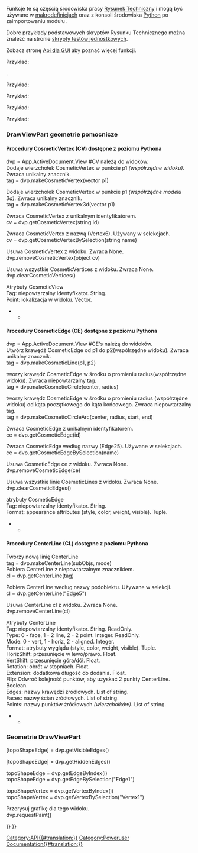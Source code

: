 <languages/>
{{VeryImportantMessage|''(Listopad 2018)'' Te informacje mogą być niekompletne i nieaktualne. Najnowsze API można znaleźć na stronie [https://freecad.org/api autogenerowana dokumentacja API].}}
Funkcje te są częścią środowiska pracy [[TechDraw_Workbench/pl|Rysunek Techniczny]] i mogą być używane w [[Macros/pl|makrodefinicjach]] oraz z konsoli środowiska [[Python/pl|Python]] po zaimportowaniu modułu {{incode|TechDraw}}.

Dobre przykłady podstawowych skryptów Rysunku Technicznego można znaleźć na stronie [https://github.com/FreeCAD/FreeCAD/tree/master/src/Mod/TechDraw/TDTest skrypty testów jednostkowych]. 

Zobacz stronę [[TechDrawGui_API/pl|Api dla GUI]] aby poznać więcej funkcji.

Przykład:

{{Code|code=
import FreeCAD
import TechDraw

page = FreeCAD.ActiveDocument.addObject('TechDraw::DrawPage', 'Page')
FreeCAD.ActiveDocument.addObject('TechDraw::DrawSVGTemplate', 'Template')
FreeCAD.ActiveDocument.Template.Template = templateFileSpec
FreeCAD.ActiveDocument.Page.Template = FreeCAD.ActiveDocument.Template
page.ViewObject.show()
view = FreeCAD.ActiveDocument.addObject('TechDraw::DrawViewPart', 'View')
rc = page.addView(view)
}}

{{APIFunction|EdgeWalker|listOfEdges, [bool]|Tworzy linie z krawędzi na wejściu przez planarne przechodzenie grafu.  Opcjonalnie wyklucza OuterWire ustawiając opcjonalny parametr na false.|Lista przewodów posortowana według rozmiaru (malejąco)}}
{{APIFunction|findOuterWire|listOfEdges|Wyszukuje OuterWire (największy) z listy krawędzi (które tworzą graf planarny).|Outer wire}}
{{APIFunction|findShapeOutline|TopoShape, scale, direction|Odwzorowuje kształt w kierunku i znajduje zewnętrzną linię wyniku.|Outline wire}}.

{{APIFunction|viewPartAsDxf|DrawViewPart|Zwraca krawędzie DrawViewPart w formacie Dxf.|String}}
Przykład:

{{Code|code=
fileSpecDxf = "fcOut.dxf"
v = App.ActiveDocument.View
s = TechDraw.viewPartAsDxf(v)
dxfEnd = "0\nEOF\n"
dxfFile = open(fileSpecDxf, "w")
dxfFile.write(s)
dxfFile.write(dxfEnd)
dxfFile.close()
}}

{{APIFunction|viewPartAsSvg|DrawViewPart|Zwraca krawędzie DrawViewPart w formacie Svg.|String}}
Przykład:

{{Code|code=
fileSpecSvg = "fcOut.svg"
v = App.ActiveDocument.View
s = TechDraw.viewPartAsSvg(v)
head = '<svg\n' + \
       '	xmlns="http://www.w3.org/2000/svg" version="1.1" \n' + \
       '	xmlns:freecad="https://wiki.freecad.org/index.php?title=Svg_Namespace">\n'
tail = '\n</svg>'
svgFile = open(fileSpecSvg, "w")
svgFile.write(head)
svgFile.write(s)
svgFile.write(tail)
svgFile.close()
}}

{{APIFunction|writeDXFView|DrawViewPart, FileName|Zapisz DrawViewPart w formacie Dxf.|File}}
Przykład:

{{Code|code=
import TechDraw
TechDraw.writeDXFView(myPart,myFileName)
}}

{{APIFunction|writeDXFPage|DrawPage, FileName|Zapisz DrawPage w formacie Dxf.|File}}
Przykład:

{{Code|code=
import TechDraw
TechDraw.writeDXFPage(myPage,myFileName)
}}

<span id="DrawViewPart_Cosmetics"></span>
===DrawViewPart geometrie pomocnicze===

<span id="CosmeticVertex_(CV)_routines_accessible_from_Python"></span>
====Procedury CosmeticVertex (CV) dostępne z poziomu Pythona====

dvp = App.ActiveDocument.View  #CV należą do widoków. <br>

Dodaje wierzchołek CosmeticVertex w punkcie p1 ''(współrzędne widoku)''. Zwraca unikalny znacznik.<br>
tag = dvp.makeCosmeticVertex(vector p1) 

Dodaje wierzchołek CosmeticVertex w punkcie p1 ''(współrzędne modelu 3d)''. Zwraca unikalny znacznik. <br>
tag = dvp.makeCosmeticVertex3d(vector p1) 

Zwraca CosmeticVertex z unikalnym identyfikatorem.<br>
cv = dvp.getCosmeticVertex(string id) 

Zwraca CosmeticVertex z nazwą (Vertex6).  Używany w selekcjach.<br>
cv = dvp.getCosmeticVertexBySelection(string name) 

Usuwa CosmeticVertex z widoku. Zwraca None.<br>
dvp.removeCosmeticVertex(object cv) 

Usuwa wszystkie CosmeticVertices z widoku. Zwraca None.<br>
dvp.clearCosmeticVertices()

Atrybuty CosmeticView<br>
Tag: niepowtarzalny identyfikator. String.<br>
Point: lokalizacja w widoku. Vector.<br>

<!--T:28-->
********************************************************************************
{{Code|code=
#!/usr/bin/env python
# -*- coding: utf-8 -*-

<!--T:29-->
# Py CosmeticVertex demo
import FreeCAD
import TechDraw

<!--T:30-->
v = App.ActiveDocument.View
p = App.Vector(-3.0, -3.0, 0.0)

<!--T:31-->
#make CV
tag = v.makeCosmeticVertex(p)
print("t: {}".format(tag))

<!--T:32-->
#retrieve CV
cv = v.getCosmeticVertex(tag)
print("cv: {}".format(cv))
print("Tag: {}".format(cv.Tag))


<!--T:34-->
cv2 = v.getCosmeticVertexBySelection("Vertex4")
print("New Point: {}".format(cv2.Point))

<!--T:35-->
#make CV from 3d
p3d = App.Vector(2.0, 2.0, 2.0)
print("3d point in: {}".format(p3d))
tag3d = v.makeCosmeticVertex3d(p3d)
cv3 = v.getCosmeticVertex(tag3d)
print("3d point out: {}".format(cv3.Point))
}}

<span id="CosmeticEdge_(CE)_routines_accessible_from_Python"></span>
====Procedury CosmeticEdge (CE) dostępne z poziomu Pythona====

dvp = App.ActiveDocument.View  #CE's należą do widoków.<br>

Utwórz krawędź CosmeticEdge od p1 do p2(współrzędne widoku). Zwraca unikalny znacznik.<br>
tag = dvp.makeCosmeticLine(p1, p2)

tworzy krawędź CosmeticEdge w środku o promieniu radius(współrzędne widoku). Zwraca niepowtarzalny tag.<br>
tag = dvp.makeCosmeticCircle(center, radius)

tworzy krawędź CosmeticEdge w środku o promieniu radius (współrzędne widoku) od kąta początkowego do kąta końcowego. Zwraca niepowtarzalny tag.<br>
tag = dvp.makeCosmeticCircleArc(center, radius, start, end)

Zwraca CosmeticEdge z unikalnym identyfikatorem.<br>
ce = dvp.getCosmeticEdge(id)

Zwraca CosmeticEdge według nazwy (Edge25).  Używane w selekcjach.<br>
ce = dvp.getCosmeticEdgeBySelection(name)

Usuwa CosmeticEdge ce z widoku. Zwraca None.<br>
dvp.removeCosmeticEdge(ce)

Usuwa wszystkie linie CosmeticLines z widoku. Zwraca None.<br>
dvp.clearCosmeticEdges()

atrybuty CosmeticEdge<br>
Tag: niepowtarzalny identyfikator. String.<br>
Format: appearance attributes (style, color, weight, visible). Tuple.<br>

<!--T:47-->
********************************************************************************
{{Code|code=
#!/usr/bin/env python
# -*- coding: utf-8 -*-

<!--T:48-->
# Py CosmeticEdge demo
import FreeCAD
import TechDraw

<!--T:49-->
#points
org = App.Vector(0.0, 0.0, 0.0)
midTop = FreeCAD.Vector (1.0, 5.0, 0.0)   # middle, top
midBot = FreeCAD.Vector(2.0, -5.0, 0.0)      # middle, bottom
stdZ = FreeCAD.Vector(0.0, 0.0, 1.0)
center = FreeCAD.Vector(0.0, 0.0, 0.0)
arcCenter = FreeCAD.Vector(3.0, 3.0, 0.0)
vPt = FreeCAD.Vector(-3.0, 3.0, 0.0)
topRight = FreeCAD.Vector(5.0, 5.0, 0.0)
bottomLeft = FreeCAD.Vector(-5.0, -5.0, 0.0)

<!--T:50-->
#angles
arcStart = -45
arcEnd = 45

<!--T:51-->
#styles
solid = 1 
dashed = 2
dotted = 3
#weights
weight15 = 0.15
weight75 = 0.75
#colors
pyRed = (1.0, 0.0, 0.0, 0.0)
pyBlue = (0.0, 1.0, 0.0, 0.0)
pyGreen = (0.0, 0.0, 1.0, 0.0)
pyBlack = (0.0, 0.0, 0.0, 0.0)
shadow = (0.1, 0.1, 0.1, 0.0)

<!--T:52-->
radius = 5.0
style = dashed
weight = weight75

<!--T:53-->
dvp = App.ActiveDocument.View

<!--T:54-->
print(dvp)

<!--T:55-->
print("making line")
tag = dvp.makeCosmeticLine(midTop,midBot,style, weight, pyBlue)
ce = dvp.getCosmeticEdge(tag)
print("line tag: {}".format(tag))

<!--T:56-->
print("making diagonal")
dvp.makeCosmeticLine(bottomLeft,topRight,solid, weight, pyGreen)

<!--T:57-->
print("making circle")
tag2 = dvp.makeCosmeticCircle(center, radius, style, weight, pyRed)
ce2 = dvp.getCosmeticEdge(tag2)

<!--T:58-->
print("making circleArc")
dvp.makeCosmeticCircleArc(arcCenter, radius, arcStart, arcEnd, style, weight, shadow)

<!--T:59-->
#replace
print("making new format")
oldFormat = ce.Format
newFormat = (dotted,oldFormat[1], pyRed, True)
ce.Format = newFormat

<!--T:61-->
print("removing CE with tag: {}".format(tag2))
dvp.removeCosmeticEdge(tag2)

<!--T:62-->
print("finished")
}}

<span id="CenterLine_(CL)_routines_accessible_from_Python"></span>
====Procedury CenterLine (CL) dostępne z poziomu Pythona====

Tworzy nową linię CenterLine<br>
tag = dvp.makeCenterLine(subObjs, mode)<br>

Pobiera CenterLine z niepowtarzalnym znacznikiem.<br>
cl = dvp.getCenterLine(tag)

Pobiera CenterLine według nazwy podobiektu. Używane w selekcji.<br>
cl = dvp.getCenterLine("Edge5")

Usuwa CenterLine cl z widoku. Zwraca None.<br>
dvp.removeCenterLine(cl)

Atrybuty CenterLine<br>
Tag: niepowtarzalny identyfikator. String. ReadOnly.<br>
Type: 0 - face, 1 - 2 line, 2 - 2 point. Integer. ReadOnly.<br>
Mode: 0 - vert, 1 - horiz, 2 - aligned. Integer.<br>
Format: atrybuty wyglądu (style, color, weight, visible). Tuple.<br>
HorizShift: przesunięcie w lewo/prawo. Float.<br>
VertShift: przesunięcie góra/dół. Float.<br>
Rotation: obrót w stopniach. Float.<br>
Extension: dodatkowa długość do dodania. Float.<br>
Flip: Odwróć kolejność punktów, aby uzyskać 2 punkty CenterLine. Boolean.<br>
Edges: nazwy krawędzi źródłowych. List of string.<br>
Faces: nazwy ścian źródłowych. List of string.<br>
Points: nazwy punktów źródłowych ''(wierzchołków)''. List of string.<br>

<!--T:70-->
********************************************************************************
{{Code|code=
#!/usr/bin/env python
# -*- coding: utf-8 -*-

<!--T:71-->
# Py CenterLine demo
import FreeCAD
import Part
import TechDraw

<!--T:72-->
start = FreeCAD.Vector (1.0, 5.0, 0.0)   # middle, top
end = FreeCAD.Vector(1.0, -5.0, 0.0)      # middle, bottom
faceNames = ["Face0"]
edgeNames = ["Edge2", "Edge3"]
vertNames = ["Vertex1", "Vertex2"]
vMode = 0   #vertical
hMode = 1   #horizontal
aMode = 2   #aligned
#styles
solid = 1 
dashed = 2
dotted = 3
#weights
weight15 = 0.15
weight75 = 0.75
#colors
pyRed = (1.0, 0.0, 0.0, 0.0)
pyBlue = (0.0, 1.0, 0.0, 0.0)
pyBlack = (0.0, 0.0, 0.0, 0.0)
#adjustments
hShift = 1.0
vShift = 1.0
extend = 4.0
rotate = 30.0
flip = False;

<!--T:73-->
dvp = App.ActiveDocument.View

<!--T:74-->
print("making face CenterLine")
tag = dvp.makeCenterLine(faceNames,vMode)
cline = dvp.getCenterLine(tag)
print("cline tag: {}".format(tag))

<!--T:75-->
#replace
print("making new format")
oldFormat = cline.Format
newFormat = (dotted,oldFormat[1], pyRed, True)
cline.Format = newFormat
cline.Extension = 10.0

<!--T:77-->
print("making edgeCenterLine")
cline2 = dvp.makeCenterLine(edgeNames,hMode)

<!--T:78-->
print("making vertexCenterLine")
cline3 = dvp.makeCenterLine(vertNames,aMode)

<!--T:79-->
print("finished")
}}

<span id="DrawViewPart_Geometry"></span>
===Geometrie DrawViewPart===

[topoShapeEdge] = dvp.getVisibleEdges() 

[topoShapeEdge] = dvp.getHiddenEdges()

topoShapeEdge = dvp.getEdgeByIndex(i) <br/>
topoShapeEdge = dvp.getEdgeBySelection("Edge1")

topoShapeVertex = dvp.getVertexByIndex(i) <br/>
topoShapeVertex = dvp.getVertexBySelection("Vertex1")

Przerysuj grafikę dla tego widoku. <br>
dvp.requestPaint()

{{TechDraw Tools navi{{#translation:}}}}
{{Userdocnavi{{#translation:}}}}
[[Category:API{{#translation:}}]]
[[Category:Poweruser Documentation{{#translation:}}]]
{{clear}}